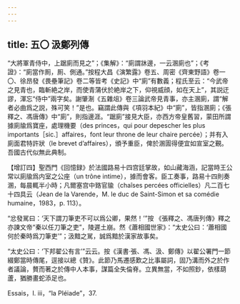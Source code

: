 ```yaml
---
---
---
```

title: 五〇 汲鄭列傳
---




“大將軍青侍中，上踞廁而見之”；《集解》：“廁謂牀邊，一云溷廁也”；《考證》：“廁當作厠，厠、側通。”按程大昌《演繁露》卷五、周密《齊東野語》卷一〇、徐昂發《畏壘筆記》卷二等皆考《史記》中“廁”有數義；程氏至云：“今武帝之見青也，臨斬絶之岸，而使青蒲伏於絶岸之下，仰視威顔，如在天上”，其説迂謬，渾忘“侍中”兩字矣。謝肇淛《五雜俎》卷三論武帝見青事，亦主溷廁，謂“解者必曲爲之説，殊可笑！”是也。竊謂此傳與《項羽本紀》中“廁”，皆指溷廁；《張釋之、馮唐傳》中“廁”，則指邊涯。“踞廁”接見大臣，亦西方帝皇舊習，蒙田所謂據廁牏爲寶座，處理機要（des princes，qui pour depescher les plus importants［sic.］affaires，font leur throne de leur chaire percée）；并有入廁面君特許狀（le brevet d’affaires），頒予重臣，俾於溷圊得便宜如宣室之覲。吾國古代似無此典制。

【增訂四】聖西門《回憶録》於法國路易十四宫廷掌故，如山藏海涵，記當時王公常以廁牏爲内室之公座（un trône intime），據而會客。臣工奏事，路易十四則奏溷，每晨輒半小時；凡爾塞宫中臵官牏（chaîses percées officielles）凡二百七十四具云（Jean de la Varende，M. le duc de Saint-Simon et sa comédie humaine，1983，p. 113）。

“忿發駡曰：‘天下謂刀筆吏不可以爲公卿，果然！’”按 《張釋之、馮唐列傳》釋之亦諫文帝“秦以任刀筆之吏”，陵遲土崩。然《蕭相國世家》：“太史公曰：‘蕭相國何於秦時爲刀筆吏’”；汲黯之駡，誠爲黯於漢家故事矣。

“太史公曰：‘下邦翟公有言’”云云。按《漢書·張、馮、汲、鄭傳》以翟公署門一節綴鄭當時傳尾，逕接以總《贊》。此節乃馬遷感歎之比事屬詞，固乃溝而外之於作者議論，贅而著之於傳中人本事，謀篇全失倫脊。立異無當，不如照鈔，依樣葫蘆，猶勝畫蛇添足也。

Essais，I. iii，“la Pléiade”，37.